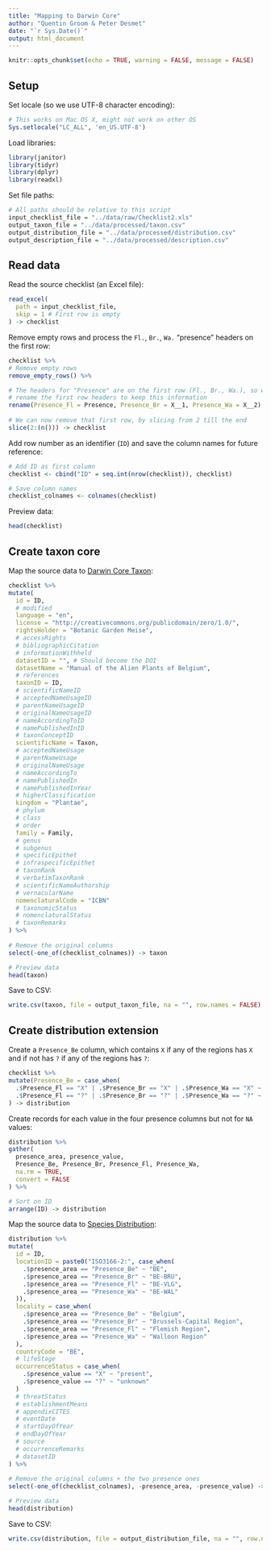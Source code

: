```yaml
---
title: "Mapping to Darwin Core"
author: "Quentin Groom & Peter Desmet"
date: "`r Sys.Date()`"
output: html_document
---
```


```r
knitr::opts_chunk$set(echo = TRUE, warning = FALSE, message = FALSE)
```

## Setup

Set locale (so we use UTF-8 character encoding):

```r
# This works on Mac OS X, might not work on other OS
Sys.setlocale("LC_ALL", 'en_US.UTF-8')
```

Load libraries:

```r
library(janitor)
library(tidyr)
library(dplyr)
library(readxl)
```

Set file paths:

```r
# All paths should be relative to this script
input_checklist_file = "../data/raw/Checklist2.xls"
output_taxon_file = "../data/processed/taxon.csv"
output_distribution_file = "../data/processed/distribution.csv"
output_description_file = "../data/processed/description.csv"
```

## Read data

Read the source checklist (an Excel file):

```r
read_excel(
  path = input_checklist_file,
  skip = 1 # First row is empty
) -> checklist
```

Remove empty rows and process the `Fl.`, `Br.`, `Wa.` "presence" headers on the first row:

```r
checklist %>%
# Remove empty rows
remove_empty_rows() %>%

# The headers for "Presence" are on the first row (Fl., Br., Wa.), so we need to 
# rename the first row headers to keep this information
rename(Presence_Fl = Presence, Presence_Br = X__1, Presence_Wa = X__2) %>%
  
# We can now remove that first row, by slicing from 2 till the end
slice(2:(n())) -> checklist
```

Add row number as an identifier (`ID`) and save the column names for future reference:

```r
# Add ID as first column
checklist <- cbind("ID" = seq.int(nrow(checklist)), checklist)

# Save column names
checklist_colnames <- colnames(checklist)
```

Preview data:

```r
head(checklist)
```

## Create taxon core

Map the source data to [Darwin Core Taxon](http://rs.gbif.org/core/dwc_taxon_2015-04-24.xml):

```r
checklist %>%
mutate(
  id = ID,
  # modified
  language = "en",
  license = "http://creativecommons.org/publicdomain/zero/1.0/",
  rightsHolder = "Botanic Garden Meise",
  # accessRights
  # bibliographicCitation
  # informationWithheld
  datasetID = "", # Should become the DOI
  datasetName = "Manual of the Alien Plants of Belgium", 
  # references
  taxonID = ID,
  # scientificNameID
  # acceptedNameUsageID
  # parentNameUsageID
  # originalNameUsageID
  # nameAccordingToID
  # namePublishedInID
  # taxonConceptID
  scientificName = Taxon,
  # acceptedNameUsage
  # parentNameUsage
  # originalNameUsage
  # nameAccordingTo
  # namePublishedIn
  # namePublishedInYear
  # higherClassification
  kingdom = "Plantae",
  # phylum
  # class
  # order
  family = Family,
  # genus
  # subgenus
  # specificEpithet
  # infraspecificEpithet
  # taxonRank
  # verbatimTaxonRank
  # scientificNameAuthorship
  # vernacularName
  nomenclaturalCode = "ICBN"
  # taxonomicStatus
  # nomenclaturalStatus
  # taxonRemarks
) %>%
  
# Remove the original columns
select(-one_of(checklist_colnames)) -> taxon

# Preview data
head(taxon)
```

Save to CSV:

```r
write.csv(taxon, file = output_taxon_file, na = "", row.names = FALSE)
```

## Create distribution extension

Create a `Presence_Be` column, which contains `X` if any of the regions has `X` and if not has `?` if any of the regions has `?`:

```r
checklist %>%
mutate(Presence_Be = case_when(
  .$Presence_Fl == "X" | .$Presence_Br == "X" | .$Presence_Wa == "X" ~ "X",
  .$Presence_Fl == "?" | .$Presence_Br == "?" | .$Presence_Wa == "?" ~ "?")
) -> distribution
```

Create records for each value in the four presence columns but not for `NA` values:

```r
distribution %>%
gather(
  presence_area, presence_value,
  Presence_Be, Presence_Br, Presence_Fl, Presence_Wa,
  na.rm = TRUE,
  convert = FALSE
) %>%

# Sort on ID
arrange(ID) -> distribution
```

Map the source data to [Species Distribution](http://rs.gbif.org/extension/gbif/1.0/distribution.xml):

```r
distribution %>%
mutate(
  id = ID,
  locationID = paste0("ISO3166-2:", case_when(
    .$presence_area == "Presence_Be" ~ "BE",
    .$presence_area == "Presence_Br" ~ "BE-BRU",
    .$presence_area == "Presence_Fl" ~ "BE-VLG",
    .$presence_area == "Presence_Wa" ~ "BE-WAL"
  )),
  locality = case_when(
    .$presence_area == "Presence_Be" ~ "Belgium",
    .$presence_area == "Presence_Br" ~ "Brussels-Capital Region",
    .$presence_area == "Presence_Fl" ~ "Flemish Region",
    .$presence_area == "Presence_Wa" ~ "Walloon Region"
  ),
  countryCode = "BE",
  # lifeStage
  occurrenceStatus = case_when(
    .$presence_value == "X" ~ "present",
    .$presence_value == "?" ~ "unknown"
  )
  # threatStatus
  # establishmentMeans
  # appendixCITES
  # eventDate
  # startDayOfYear
  # endDayOfYear
  # source
  # occurrenceRemarks
  # datasetID
) %>%
  
# Remove the original columns + the two presence ones
select(-one_of(checklist_colnames), -presence_area, -presence_value) -> distribution

# Preview data
head(distribution)
```

Save to CSV:

```r
write.csv(distribution, file = output_distribution_file, na = "", row.names = FALSE)
```

